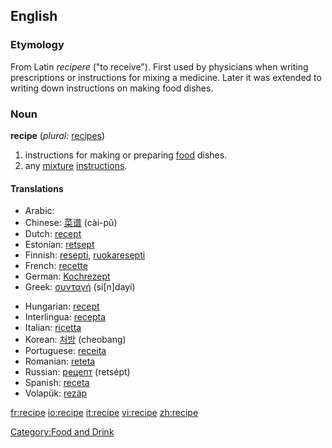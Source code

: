 ==English==
===Etymology===
From Latin ''recipere'' ("to receive"). First used by physicians when writing prescriptions or instructions for mixing a medicine. Later it was extended to writing down instructions on making food dishes.

===Noun===
'''recipe''' (''plural:'' [[recipes]])

#instructions for making or preparing [[food]] dishes.
#any [[mixture]] [[instruction]]s.

====Translations====
{{top}}
*Arabic: {{ARchar|[[وصفة]]}} {{Unicode|(wáʂfa)}} {{f}}
*Chinese: [[菜谱]] (cài-pǔ)
*Dutch: [[recept]] {{n}}
*Estonian: [[retsept]]
*Finnish: [[resepti]], [[ruokaresepti]]
*French: [[recette]] {{f}}
*German: [[Kochrezept]] {{n}}
*Greek: [[συνταγή]] (si[n]dayí) {{f}}
{{mid}}
*Hungarian: [[recept#Hungarian|recept]]
*Interlingua: [[recepta]]
*Italian: [[ricetta]] {{f}}
*Korean: [[처방]] (cheobang)
*Portuguese: [[receita]] {{f}}
*Romanian: [[reteta]] {{f}}
*Russian: [[рецепт]] (retsépt) {{m}}
*Spanish: [[receta]] {{f}}
*Volapük: [[rezäp]]
{{bottom}}

[[Category:Food and Drink]]

[[fr:recipe]]
[[io:recipe]]
[[it:recipe]]
[[vi:recipe]]
[[zh:recipe]]